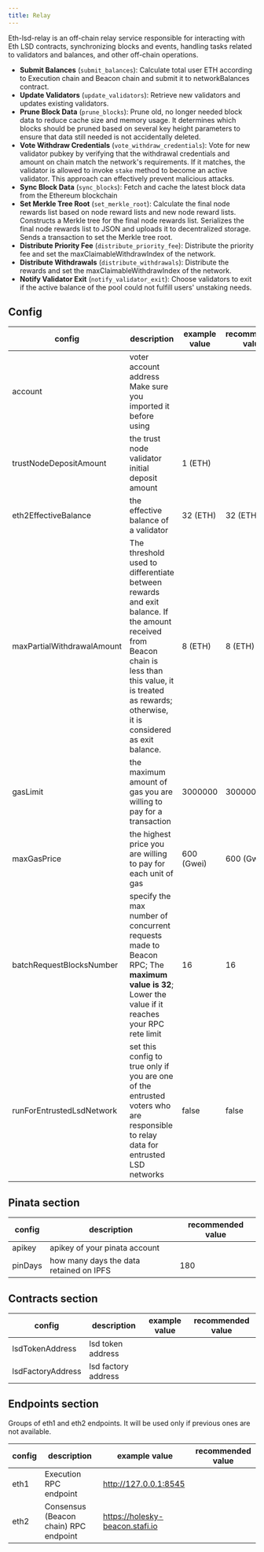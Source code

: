 ```yaml
---
title: Relay
---
```


Eth-lsd-relay is an off-chain relay service responsible for interacting with Eth LSD contracts, synchronizing blocks and events, handling tasks related to validators and balances, and other off-chain operations.

- **Submit Balances** (`submit_balances`): Calculate total user ETH according to Execution chain and Beacon chain and submit it to networkBalances contract.
- **Update Validators** (`update_validators`): Retrieve new validators and updates existing validators.
- **Prune Block Data** (`prune_blocks`): Prune old, no longer needed block data to reduce cache size and memory usage. It determines which blocks should be pruned based on several key height parameters to ensure that data still needed is not accidentally deleted.
- **Vote Withdraw Credentials** (`vote_withdraw_credentials`): Vote for new validator pubkey by verifying that the withdrawal credentials and amount on chain match the network's requirements. If it matches, the validator is allowed to invoke `stake` method to become an active validator. This approach can effectively prevent malicious attacks.
- **Sync Block Data** (`sync_blocks`): Fetch and cache the latest block data from the Ethereum blockchain
- **Set Merkle Tree Root** (`set_merkle_root`): Calculate the final node rewards list based on node reward lists and new node reward lists. Constructs a Merkle tree for the final node rewards list. Serializes the final node rewards list to JSON and uploads it to decentralized storage. Sends a transaction to set the Merkle tree root.
- **Distribute Priority Fee** (`distribute_priority_fee`): Distribute the priority fee and set the maxClaimableWithdrawIndex of the network.
- **Distribute Withdrawals** (`distribute_withdrawals`): Distribute the rewards and set the maxClaimableWithdrawIndex of the network.
- **Notify Validator Exit** (`notify_validator_exit`): Choose validators to exit if the active balance of the pool could not fulfill users' unstaking needs.

## Config

| config | description | example value | recommended value |
| --- | --- | --- | --- |
| account | voter account address Make sure you imported it before using |  |  |
| trustNodeDepositAmount     | the trust node validator initial deposit amount | 1 (ETH) |  |
| eth2EffectiveBalance       | the effective balance of a validator            | 32 (ETH) | 32 (ETH) |
| maxPartialWithdrawalAmount | The threshold used to differentiate between rewards and exit balance. If the amount received from Beacon chain is less than this value, it is treated as rewards; otherwise, it is considered as exit balance. | 8 (ETH)  | 8 (ETH) |
| gasLimit    | the maximum amount of gas you are willing to pay for a transaction | 3000000 | 3000000 |
| maxGasPrice | the highest price you are willing to pay for each unit of gas | 600 (Gwei) | 600 (Gwei) |
| batchRequestBlocksNumber | specify the max number of concurrent requests made to Beacon RPC; The **maximum value is 32**; Lower the value if it reaches your RPC rete limit | 16 | 16 |
| runForEntrustedLsdNetwork | set this config to true only if you are one of the entrusted voters who are responsible to relay data for entrusted LSD networks | false | false |

## Pinata section

| config | description | recommended value |
| --- | --- | --- |
| apikey  | apikey of your pinata account |   |
| pinDays | how many days the data retained on IPFS  | 180 |

## Contracts section

| config | description | example value | recommended value |
| --- | --- | --- | --- |
| lsdTokenAddress | lsd token address |  |  |
| lsdFactoryAddress | lsd factory address |  |  |

## Endpoints section

Groups of eth1 and eth2 endpoints. It will be used only if previous ones are not available.

| config | description | example value | recommended value |
| --- | --- | --- | --- |
| eth1 | Execution RPC endpoint | http://127.0.0.1:8545 |  |
| eth2 | Consensus (Beacon chain) RPC endpoint | https://holesky-beacon.stafi.io |  |